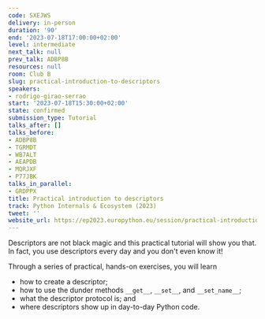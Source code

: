 ```yaml
---
code: SXEJWS
delivery: in-person
duration: '90'
end: '2023-07-18T17:00:00+02:00'
level: intermediate
next_talk: null
prev_talk: ADBP8B
resources: null
room: Club B
slug: practical-introduction-to-descriptors
speakers:
- rodrigo-girao-serrao
start: '2023-07-18T15:30:00+02:00'
state: confirmed
submission_type: Tutorial
talks_after: []
talks_before:
- ADBP8B
- TGRMDT
- WB7ALT
- AEAPDB
- MQRJXF
- P77JBK
talks_in_parallel:
- GRDPPX
title: Practical introduction to descriptors
track: Python Internals & Ecosystem (2023)
tweet: ''
website_url: https://ep2023.europython.eu/session/practical-introduction-to-descriptors
---
```


Descriptors are not black magic and this practical tutorial will show you that.
In fact, you use descriptors every day and you don't even know it!

Through a series of practical, hands-on exercises, you will learn

 - how to create a descriptor;
 - how to use the dunder methods `__get__`, `__set__`, and `__set_name__`;
 - what the descriptor protocol is; and
 - where descriptors show up in day-to-day Python code.

